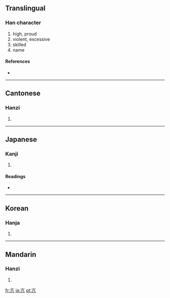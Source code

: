 ==Translingual==

===Han character===
{{Han char|rn=8|rad=亠|as=02|sn=4|four=0021<sub>7</sub>|canj=卜竹弓 (YHN)|ids=⿱[[亠]][[几]]}}

# high, proud
# violent, excessive
# skilled
# name

====References====
* {{Han ref|kx=0088.040|dkj=00288|dj=0185.010|hdz=10280.010|uh=4EA2|ud=20130|bh=A4AE|bd=42158}}

----

==Cantonese==

===Hanzi===
{{yue-hanzi|jyut=|y=gong1, kong3}}

# {{defn|Cantonese}}

----

==Japanese==

===Kanji===
{{ja-kanji|grade=|rs=亠02}}

# {{defn|Japanese}}

====Readings====
* {{ja-readings|on=[[こう]] (kō)|kun=[[たかぶる]] (takaburu)}}

----

==Korean==

===Hanja===
{{ko-hanja|hangeul=항|rv=hang|mr=hang}}

# {{defn|Korean}}

----

==Mandarin==

===Hanzi===
{{cmn-hanzi|pin=[[gāng]] ([[gang1]]), [[kàng]] ([[kang4]])|wg=kang<sup>1</sup>, k'ang<sup>4</sup>}}

# {{defn|Mandarin}}

[[fr:亢]]
[[ja:亢]]
[[pt:亢]]